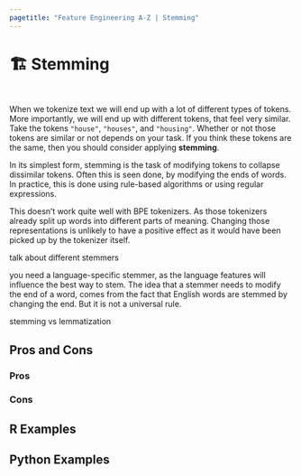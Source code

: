 ```yaml
---
pagetitle: "Feature Engineering A-Z | Stemming"
---
```


# 🏗️ Stemming {#sec-text-stemming}

::: {style="visibility: hidden; height: 0px;"}
## Stemming
:::

When we tokenize text we will end up with a lot of different types of tokens. More importantly, we will end up with different tokens, that feel very similar. Take the tokens `"house"`, `"houses"`, and `"housing"`. Whether or not those tokens are similar or not depends on your task. If you think these tokens are the same, then you should consider applying **stemming**.

In its simplest form, stemming is the task of modifying tokens to collapse dissimilar tokens. Often this is seen done, by modifying the ends of words. In practice, this is done using rule-based algorithms or using regular expressions. 

::: {.callout-caution}
This doesn't work quite well with BPE tokenizers. As those tokenizers already split up words into different parts of meaning. Changing those representations is unlikely to have a positive effect as it would have been picked up by the tokenizer itself.
:::

talk about different stemmers

:::{.callout-note}
you need a language-specific stemmer, as the language features will influence the best way to stem. The idea that a stemmer needs to modify the end of a word, comes from the fact that English words are stemmed by changing the end. But it is not a universal rule.
:::

stemming vs lemmatization

## Pros and Cons

### Pros

### Cons

## R Examples

## Python Examples

